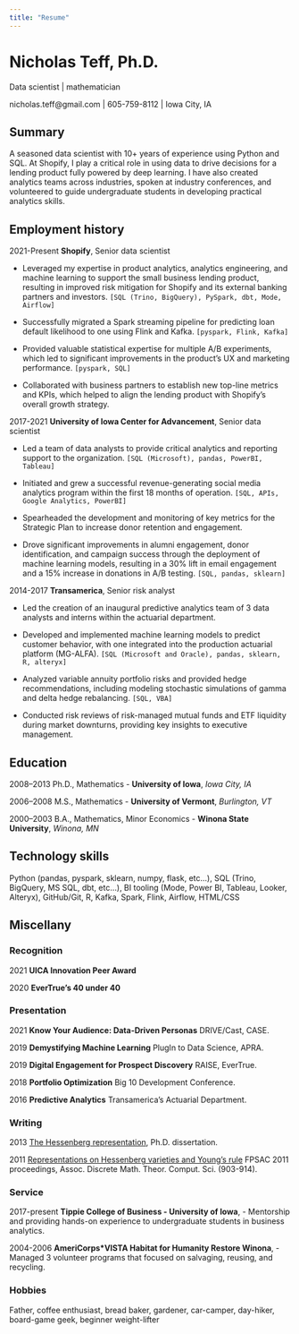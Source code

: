 ```yaml
---
title: "Resume"
---
```


# Nicholas Teff, Ph.D.
Data scientist | mathematician

nicholas.teff@gmail.com | 605-759-8112 | Iowa City, IA

## Summary

A seasoned data scientist with 10+ years of experience using Python and
SQL. At Shopify, I play a critical role in using data to drive decisions
for a lending product fully powered by deep learning. I have also
created analytics teams across industries, spoken at industry
conferences, and volunteered to guide undergraduate students in
developing practical analytics skills.

## Employment history

2021-Present **Shopify**, Senior data scientist

-   Leveraged my expertise in product analytics, analytics engineering, and machine learning to support the small business lending product, resulting in improved risk mitigation for Shopify and its external banking partners and investors. `[SQL (Trino, BigQuery), PySpark, dbt, Mode, Airflow]`

-   Successfully migrated a Spark streaming pipeline for predicting loan default likelihood to one using Flink and Kafka. `[pyspark, Flink, Kafka]`

-   Provided valuable statistical expertise for multiple A/B experiments, which led to significant improvements in the product's UX and marketing performance. `[pyspark, SQL]
`
-   Collaborated with business partners to establish new top-line
metrics and KPIs, which helped to align the lending product with Shopify's overall growth strategy.

2017-2021 **University of Iowa Center for Advancement**, Senior data
scientist

-   Led a team of data analysts to provide critical analytics and
reporting support to the organization. `[SQL (Microsoft), pandas, PowerBI, Tableau]`

-   Initiated and grew a successful revenue-generating social media
analytics program within the first 18 months of operation. `[SQL,
APIs, Google Analytics, PowerBI]`

-   Spearheaded the development and monitoring of key metrics for the Strategic Plan to increase donor retention and engagement.

-   Drove significant improvements in alumni engagement, donor identification, and campaign success through the deployment of
machine learning models, resulting in a 30% lift in email
engagement and a 15% increase in donations in A/B testing. `[SQL,
pandas, sklearn]`

2014-2017 **Transamerica**, Senior risk analyst

-   Led the creation of an inaugural predictive analytics team of 3 data analysts and interns within the actuarial department.

-   Developed and implemented machine learning models to predict
customer behavior, with one integrated into the production
actuarial platform (MG-ALFA). `[SQL (Microsoft and Oracle), pandas, sklearn, R, alteryx]`

-   Analyzed variable annuity portfolio risks and provided hedge
recommendations, including modeling stochastic simulations of
gamma and delta hedge rebalancing. `[SQL, VBA]`

-   Conducted risk reviews of risk-managed mutual funds and ETF
liquidity during market downturns, providing key insights to
executive management.

## Education

2008--2013 Ph.D., Mathematics - **University of Iowa**, *Iowa City, IA*

2006--2008 M.S., Mathematics - **University of Vermont**, *Burlington, VT*

2000--2003 B.A., Mathematics, Minor Economics - **Winona State
University**, *Winona, MN*

## Technology skills

Python (pandas, pyspark, sklearn, numpy, flask, etc...), SQL (Trino,
BigQuery, MS SQL, dbt, etc...), BI tooling (Mode, Power BI, Tableau,
Looker, Alteryx), GitHub/Git, R, Kafka, Spark, Flink, Airflow, HTML/CSS

## Miscellany

### Recognition

2021 **UICA Innovation Peer Award**

2020 **EverTrue's 40 under 40**

### Presentation

2021 **Know Your Audience: Data-Driven Personas** DRIVE/Cast, CASE.

2019 **Demystifying Machine Learning** PlugIn to Data Science, APRA.

2019 **Digital Engagement for Prospect Discovery** RAISE, EverTrue.

2018 **Portfolio Optimization** Big 10 Development Conference.

2016 **Predictive Analytics** Transamerica's Actuarial Department.

### Writing

2013 [The Hessenberg representation](http://ir.uiowa.edu/etd/4919/),
Ph.D. dissertation.

2011 [Representations on Hessenberg varieties and Young's
rule](http://www.dmtcs.org/dmtcs-ojs/index.php/proceedings/article/viewArticle/dmAO0179.html)
FPSAC 2011 proceedings, Assoc. Discrete Math. Theor. Comput. Sci.
(903-914).

### Service

2017-present **Tippie College of Business - University of Iowa**, -
Mentorship and providing hands-on experience to undergraduate students
in business analytics.

2004-2006 **AmeriCorps\*VISTA Habitat for Humanity Restore Winona**, -
Managed 3 volunteer programs that focused on salvaging, reusing, and
recycling.

### Hobbies

Father, coffee enthusiast, bread baker, gardener, car-camper, day-hiker,
board-game geek, beginner weight-lifter
